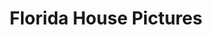 ---
title: "Florida House Pictures"
subtitle: ""
creator: ""
categories: ["christmas"]
featuredImage: "../src/assets/images/item/christmas/DSC02723.png"
views: ["../src/assets/images/item/christmas/DSC02723.png","../src/assets/images/item/christmas/DSC02724.png","../src/assets/images/item/christmas/DSC02725.png"]
audio:
    - "/audio/box4/chris-trailer1.mp3"
    - "/audio/box4/chris-trailer2.mp3"
nextItem: ["greenplasticlizard"]
---